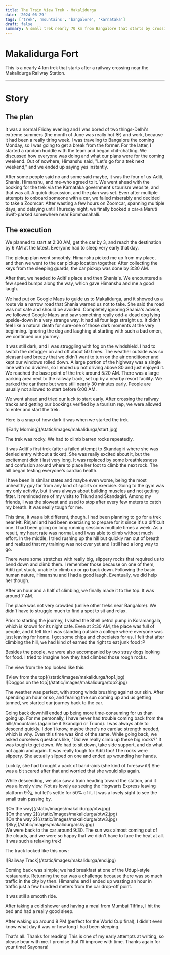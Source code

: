 ```yaml
---
title: The Train View Trek - Makalidurga
date: '2024-06-29'
tags: ['trek', 'mountains', 'bangalore', 'karnataka']
draft: false
summary: A small trek nearly 70 km from Bangalore that starts by crossing a railway track
---
```


# Makalidurga Fort

This is a nearly 4 km trek that starts after a railway crossing near the Makalidurga Railway Station.

---
# Story

## The plan

It was a normal Friday evening and I was bored of two things-Delhi's extreme summers (the month of June was really hot ☀️) and work, because it had been a really tiring week.
I was traveling to Bangalore the coming Monday, so I was going to get a break from the former.
For the latter, I started a random huddle with the team and began chit-chatting.
We discussed how everyone was doing and what our plans were for the coming weekend.
Out of nowhere, Himanshu said, "Let's go for a trek next weekend," and we ended up saying yes instantly.

After some people said no and some said maybe, it was the four of us-Aditi, Shania, Himanshu, and me-who agreed to it.
We went ahead with the booking for the trek via the Karnataka government's tourism website, and that was all. A quick discussion, and the plan was set.
Even after multiple attempts to onboard someone with a car, we failed miserably and decided to take a Zoomcar.
After wasting a few hours on Zoomcar, spanning multiple days, and delaying until Thursday night, we finally booked a car-a Maruti Swift-parked somewhere near Bommanahalli.

## The execution

We planned to start at 2:30 AM, get the car by 3, and reach the destination by 6 AM at the latest. Everyone had to sleep very early that day.

The pickup plan went smoothly. Himanshu picked me up from my place, and then we went to the car pickup location together. After collecting the keys from the sleeping guards, the car pickup was done by 3:30 AM.

After that, we headed to Aditi's place and then Shania's. We encountered a few speed bumps along the way, which gave Himanshu and me a good laugh.

We had put on Google Maps to guide us to Makalidurga, and it showed us a route via a narrow road that Shania warned us not to take. She said the road was not safe and should be avoided.
Completely ignoring Shania's advice, we followed Google Maps and saw something really odd-a dead dog lying upside-down in a very strange way. It had all four legs straight up. It didn't feel like a natural death for sure-one of those dark moments at the very beginning.
Ignoring the dog and laughing at starting with such a bad omen, we continued our journey.

It was still dark, and I was struggling with fog on the windshield. I had to switch the defogger on and off about 50 times.
The weather outside was so pleasant and breezy that we didn't want to turn on the air conditioner and kept our windows rolled down.
A large portion of the highway was a single lane with no dividers, so I ended up not driving above 80 and just enjoyed it.
We reached the base point of the trek around 5:20 AM. There was a large parking area next to the railway track, set up by a nearby resort facility.
We parked the car there but were still nearly 30 minutes early. People are usually not allowed to start before 6:00 AM.

We went ahead and tried our luck to start early. After crossing the railway tracks and getting our bookings verified by a tourism rep, we were allowed to enter and start the trek.

Here is a snap of how dark it was when we started the trek.
<div className="flex flex-wrap -mx-2 overflow-hidden xl:-mx-2">
  <div className="my-1 px-2 w-full overflow-hidden xl:my-1 xl:px-2 xl:w-1/2">
    ![Early Morning](/static/images/makalidurga/start.jpg)
  </div>
</div>

The trek was rocky. We had to climb barren rocks repeatedly.

It was Aditi's first trek (after a failed attempt to Skandagiri where she was denied entry without a ticket).
She was really excited about it, but the excitement didn't last very long.
It was replaced by some breathlessness and confusion around where to place her foot to climb the next rock.
The hill began testing everyone's cardiac health.

I have been in similar states and maybe even worse, being the most unhealthy guy far from any kind of sports or exercise.
Going to the gym was my only activity, but it was always about building muscles and not getting fitter.
It reminded me of my visits to Triund and Skandagiri.
Among my friends, I was the slowest and used to stop after every few meters to catch my breath. It was really tough for me.

This time, it was a bit different, though.
I had been planning to go for a trek near Mt. Rinjani and had been exercising to prepare for it since it's a difficult one.
I had been going on long running sessions multiple times a week.
As a result, my heart rate was normal, and I was able to climb without much effort.
In the middle, I tried rushing up the hill but quickly ran out of breath and realized that my training was not over yet and I still had a long way to go.

There were some stretches with really big, slippery rocks that required us to bend down and climb them. I remember those because on one of them, Aditi got stuck, unable to climb up or go back down.
Following the basic human nature, Himanshu and I had a good laugh. Eventually, we did help her though.


After an hour and a half of climbing, we finally made it to the top. It was around 7 AM.

The place was not very crowded (unlike other treks near Bangalore).
We didn't have to struggle much to find a spot to sit and relax.

Prior to starting the journey, I visited the Shell petrol pump in Koramangala, which is known for its night cafe.
Even at 2:30 AM, the place was full of people, and it felt like I was standing outside a college where everyone was just leaving for home.
I got some chips and chocolates for us. I felt that after climbing the hill, we had kind of earned the right to eat junk food :P

Besides the people, we were also accompanied by two stray dogs looking for food. I tried to imagine how they had climbed those rough rocks.

The view from the top looked like this:
<div className="flex flex-wrap -mx-2 overflow-hidden xl:-mx-2">
  <div className="my-1 px-2 w-full overflow-hidden xl:my-1 xl:px-2 xl:w-1/2">
    ![View from the top](/static/images/makalidurga/top1.jpg)
  </div>
  <div className="my-1 px-2 w-full overflow-hidden xl:my-1 xl:px-2 xl:w-1/2">
    ![Doggos on the top](/static/images/makalidurga/top2.jpg)
  </div>
</div>

The weather was perfect, with strong winds brushing against our skin.
After spending an hour or so, and fearing the sun coming up and us getting tanned, we started our journey back to the car.

Going back downhill ended up being more time-consuming for us than going up.
For me personally, I have never had trouble coming back from the hills/mountains (again be it Skandgiri or Triund).
I was always able to descend quickly. I don't know, maybe there's no cardiac strength needed, which is why.
Even this time was kind of the same.
While going back, we asked ourselves questions like, "Did we really climb up these big rocks?"
It was tough to get down. We had to sit down, take side support, and do what not again and again.
It was really tough for Aditi too! The rocks were slippery. She actually slipped on one and ended up wounding her hands.

Luckily, she had brought a pack of band-aids (she kind of foresaw it!)
She was a bit scared after that and worried that she would slip again.

While descending, we also saw a train heading toward the station, and it was a lovely view. Not as lovely as seeing the Hogwarts Express leaving platform 9<sup>3</sup>&frasl;<sub>4</sub>, but let's settle for 50% of it.
It was a lovely sight to see the small train passing by.

<div className="flex flex-wrap -mx-2 overflow-hidden xl:-mx-2">
  <div className="my-1 px-2 w-full overflow-hidden xl:my-1 xl:px-2 xl:w-1/2">
    ![On the way](/static/images/makalidurga/otw.jpg)
  </div>
  <div className="my-1 px-2 w-full overflow-hidden xl:my-1 xl:px-2 xl:w-1/2">
    ![On the way 2](/static/images/makalidurga/otw2.jpg)
  </div>
  <div className="my-1 px-2 w-full overflow-hidden xl:my-1 xl:px-2 xl:w-1/2">
    ![On the way 2](/static/images/makalidurga/otw3.jpg)
  </div>
  <div className="my-1 px-2 w-full overflow-hidden xl:my-1 xl:px-2 xl:w-1/2">
    ![Sky](/static/images/makalidurga/sky.jpg)
  </div>
</div>
We were back to the car around 9:30. The sun was almost coming out of the clouds, and we were so happy that we didn't have to face the heat at all. It was such a relaxing trek!

The track looked like this now:
<div className="flex flex-wrap -mx-2 overflow-hidden xl:-mx-2">
  <div className="my-1 px-2 w-full overflow-hidden xl:my-1 xl:px-2 xl:w-1/2">
    ![Railway Track](/static/images/makalidurga/end.jpg)
  </div>
</div>

Coming back was simple; we had breakfast at one of the Udupi-style restaurants.
Returning the car was a challenge because there was so much traffic in the city by then.
Himanshu and I ended up wasting an hour in traffic just a few hundred meters from the car drop-off point.

It was still a smooth ride.

After taking a cold shower and having a meal from Mumbai Tiffins, I hit the bed and had a really good sleep.

After waking up around 8 PM (perfect for the World Cup final), I didn't even know what day it was or how long I had been sleeping.


That's all. Thanks for reading! This is one of my early attempts at writing, so please bear with me. I promise that I'll improve with time. Thanks again for your time!
Sayonara!